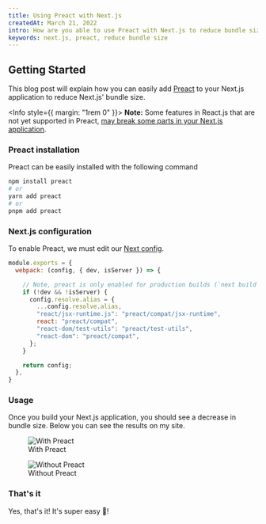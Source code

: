 ```yaml
---
title: Using Preact with Next.js
createdAt: March 21, 2022
intro: How are you able to use Preact with Next.js to reduce bundle size.
keywords: next.js, preact, reduce bundle size
---
```



## Getting Started

This blog post will explain how you can easily add [Preact](https://preactjs.com/) to your Next.js application to reduce Next.js' bundle size.

<Info style={{ margin: "1rem 0" }}>
  **Note:** Some features in React.js that are not yet supported in Preact, [may break some parts in
  your Next.js application](https://github.com/radix-ui/primitives/issues/863#issuecomment-963031570).
</Info>

### Preact installation

Preact can be easily installed with the following command

```bash
npm install preact
# or
yarn add preact
# or
pnpm add preact
```

### Next.js configuration

To enable Preact, we must edit our [Next config](https://nextjs.org/docs/api-reference/next.config.js/introduction).

```js:next.config.js
module.exports = {
  webpack: (config, { dev, isServer }) => {

    // Note, preact is only enabled for production builds (`next build`)
    if (!dev && !isServer) {
      config.resolve.alias = {
        ...config.resolve.alias,
        "react/jsx-runtime.js": "preact/compat/jsx-runtime",
        react: "preact/compat",
        "react-dom/test-utils": "preact/test-utils",
        "react-dom": "preact/compat",
      };
    }

    return config;
  },
}
```

### Usage

Once you build your Next.js application, you should see a decrease in bundle size.
Below you can see the results on my site.

<div className="flex items-center justify-center flex-col md:flex-row gap-3 -mt-5">
  <figure>
    <Image
      width={618.7}
      height={494}
      alt="With Preact"
      src="/blog/nextjs-with-preact/with-preact.png"
      blurDataURL={WithPreact}
    />
    <figcaption>With Preact</figcaption>
  </figure>
  <figure>
    <Image
      width={618.7}
      height={494}
      alt="Without Preact"
      src="/blog/nextjs-with-preact/without-preact.png"
      blurDataURL={WithPreact}
    />
    <figcaption>Without Preact</figcaption>
  </figure>
</div>


### That's it

Yes, that's it! It's super easy 🚀!